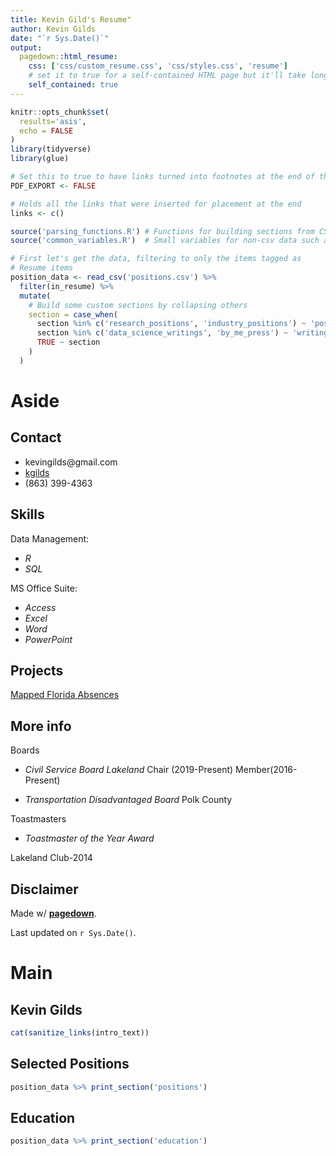 ---
title: Kevin Gild's Resume"
author: Kevin Gilds
date: "`r Sys.Date()`"
output:
  pagedown::html_resume:
    css: ['css/custom_resume.css', 'css/styles.css', 'resume']
    # set it to true for a self-contained HTML page but it'll take longer to render
    self_contained: true
---


```{r, include=FALSE}
knitr::opts_chunk$set(
  results='asis', 
  echo = FALSE
)
library(tidyverse)
library(glue)

# Set this to true to have links turned into footnotes at the end of the document
PDF_EXPORT <- FALSE

# Holds all the links that were inserted for placement at the end
links <- c()

source('parsing_functions.R') # Functions for building sections from CSV data
source('common_variables.R')  # Small variables for non-csv data such as intro text

# First let's get the data, filtering to only the items tagged as
# Resume items
position_data <- read_csv('positions.csv') %>% 
  filter(in_resume) %>% 
  mutate(
    # Build some custom sections by collapsing others
    section = case_when(
      section %in% c('research_positions', 'industry_positions') ~ 'positions', 
      section %in% c('data_science_writings', 'by_me_press') ~ 'writings',
      TRUE ~ section
    )
  ) 

```


Aside
================================================================================




Contact {#contact}
--------------------------------------------------------------------------------



- <i class="fa fa-envelope"></i> kevingilds@gmail.com
- <i class="fa fa-link"></i> [kgilds](http://kgilds@rbind.io)
- <i class="fa fa-phone"></i> (863) 399-4363



Skills {#skills}
--------------------------------------------------------------------------------

Data Management:

- _R_
- _SQL_

MS Office Suite:

- _Access_
- _Excel_
- _Word_
- _PowerPoint_





Projects {#applications}
--------------------------------------------------------------------------------







[Mapped Florida Absences](https://kgilds.rbind.io/project/mapped/)


More info {#more-info}
--------------------------------------------------------------------------------

Boards

- _Civil Service Board Lakeland_
Chair (2019-Present)
Member(2016-Present)

- _Transportation Disadvantaged Board_ 
Polk County

Toastmasters

- _Toastmaster of the Year Award_ 

Lakeland Club-2014




Disclaimer {#disclaimer}
--------------------------------------------------------------------------------

Made w/ [**pagedown**](https://github.com/rstudio/pagedown). 


Last updated on `r Sys.Date()`.




Main
================================================================================

Kevin Gilds {#title}
--------------------------------------------------------------------------------

```{r}
cat(sanitize_links(intro_text))
```

Selected Positions {data-icon=suitcase}
--------------------------------------------------------------------------------

```{r}
position_data %>% print_section('positions')
```


Education {data-icon=graduation-cap data-concise=true}
--------------------------------------------------------------------------------

```{r}
position_data %>% print_section('education')
```





